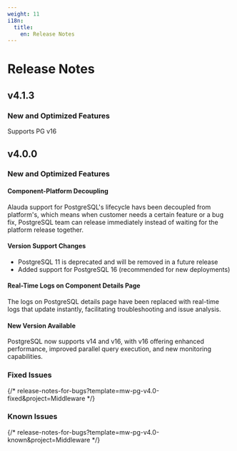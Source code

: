 ```yaml
---
weight: 11
i18n:
  title:
    en: Release Notes
---
```


# Release Notes

## v4.1.3

### New and Optimized Features

Supports PG v16

## v4.0.0

### New and Optimized Features

#### Component-Platform Decoupling

Alauda support for PostgreSQL's lifecycle havs been decoupled from platform's, which means when customer needs a certain feature or a bug fix, PostgreSQL team can release immediately instead of waiting for the platform release together.

#### Version Support Changes
- PostgreSQL 11 is deprecated and will be removed in a future release
- Added support for PostgreSQL 16 (recommended for new deployments)

#### Real-Time Logs on Component Details Page

The logs on PostgreSQL details page have been replaced with real-time logs that update instantly, facilitating troubleshooting and issue analysis.

#### New Version Available

PostgreSQL now supports v14 and v16, with v16 offering enhanced performance, improved parallel query execution, and new monitoring capabilities.

### Fixed Issues

{/* release-notes-for-bugs?template=mw-pg-v4.0-fixed&project=Middleware */}

### Known Issues

{/* release-notes-for-bugs?template=mw-pg-v4.0-known&project=Middleware */}

